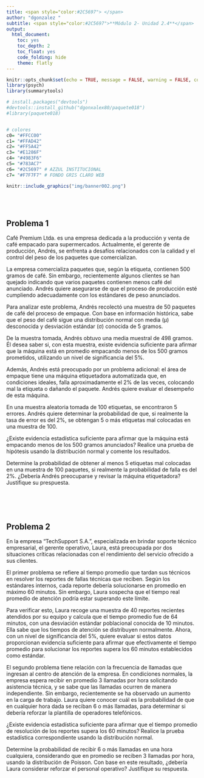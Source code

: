 ```yaml
---
title: <span style="color:#2C5697"> </span>  
author: "dgonzalez "
subtitle: <span style="color:#2C5697">**Módulo 2- Unidad 2.4**</span> 
output:
  html_document:
    toc: yes
    toc_depth: 2
    toc_float: yes
    code_folding: hide
    theme: flatly
---    
```


```r
knitr::opts_chunk$set(echo = TRUE, message = FALSE, warning = FALSE, comment = NA)
library(psych)
library(summarytools)

# install.packages("devtools")
#devtools::install_github("dgonxalex80/paquete018")
#library(paquete018)


# colores
c0= "#FFCC00"
c1= "#FFAD42"
c2= "#FF5A42"
c3= "#E1286F"
c4= "#4983F6"
c5= "#783AC7"
c6= "#2C5697" # AZZUL INSTITUCIONAL
c7= "#F7F7F7" # FONDO GRIS CLARO WEB


```



```r
knitr::include_graphics("img/banner002.png")
```

</br></br>

## **Problema 1**

Café Premium Ltda. es una empresa dedicada a la producción y venta de café empacado para supermercados. Actualmente, el gerente de producción, Andrés, se enfrenta a desafíos relacionados con la calidad y el control del peso de los paquetes que comercializan.

La empresa comercializa paquetes que, según la etiqueta, contienen 500 gramos de café. Sin embargo, recientemente algunos clientes se han quejado indicando que varios paquetes contienen menos café del anunciado. Andrés quiere asegurarse de que el proceso de producción esté cumpliendo adecuadamente con los estándares de peso anunciados.

Para analizar este problema, Andrés recolectó una muestra de 50 paquetes de café del proceso de empaque. Con base en información histórica, sabe que el peso del café sigue una distribución normal con media (μ) desconocida y desviación estándar (σ) conocida de 5 gramos.

De la muestra tomada, Andrés obtuvo una media muestral de 498 gramos. Él desea saber si, con esta muestra, existe evidencia suficiente para afirmar que la máquina está en promedio empacando menos de los 500 gramos prometidos, utilizando un nivel de significancia del 5%.

Además, Andrés está preocupado por un problema adicional: el área de empaque tiene una máquina etiquetadora automatizada que, en condiciones ideales, falla aproximadamente el 2% de las veces, colocando mal la etiqueta o dañando el paquete. Andrés quiere evaluar el desempeño de esta máquina.

En una muestra aleatoria tomada de 100 etiquetas, se encontraron 5 errores. Andrés quiere determinar la probabilidad de que, si realmente la tasa de error es del 2%, se obtengan 5 o más etiquetas mal colocadas en una muestra de 100.

¿Existe evidencia estadística suficiente para afirmar que la máquina está empacando menos de los 500 gramos anunciados? Realice una prueba de hipótesis usando la distribución normal y comente los resultados.

Determine la probabilidad de obtener al menos 5 etiquetas mal colocadas en una muestra de 100 paquetes, si realmente la probabilidad de falla es del 2%. ¿Debería Andrés preocuparse y revisar la máquina etiquetadora? Justifique su prespuesta.


</br></br></br>

## **Problema 2**

En la empresa "TechSupport S.A.", especializada en brindar soporte técnico empresarial, el gerente operativo, Laura, está preocupada por dos situaciones críticas relacionadas con el rendimiento del servicio ofrecido a sus clientes.

El primer problema se refiere al tiempo promedio que tardan sus técnicos en resolver los reportes de fallas técnicas que reciben. Según los estándares internos, cada reporte debería solucionarse en promedio en máximo 60 minutos. Sin embargo, Laura sospecha que el tiempo real promedio de atención podría estar superando este límite.

Para verificar esto, Laura recoge una muestra de 40 reportes recientes atendidos por su equipo y calcula que el tiempo promedio fue de 64 minutos, con una desviación estándar poblacional conocida de 10 minutos. Ella sabe que los tiempos de atención se distribuyen normalmente. Ahora, con un nivel de significancia del 5%, quiere evaluar si estos datos proporcionan evidencia suficiente para afirmar que efectivamente el tiempo promedio para solucionar los reportes supera los 60 minutos establecidos como estándar.

El segundo problema tiene relación con la frecuencia de llamadas que ingresan al centro de atención de la empresa. En condiciones normales, la empresa espera recibir en promedio 3 llamadas por hora solicitando asistencia técnica, y se sabe que las llamadas ocurren de manera independiente. Sin embargo, recientemente se ha observado un aumento en la carga de trabajo. Laura quiere conocer cuál es la probabilidad de que en cualquier hora dada se reciban 6 o más llamadas, para determinar si debería reforzar la plantilla de operadores telefónicos.

¿Existe evidencia estadística suficiente para afirmar que el tiempo promedio de resolución de los reportes supera los 60 minutos? Realice la prueba estadística correspondiente usando la distribución normal.

Determine la probabilidad de recibir 6 o más llamadas en una hora cualquiera, considerando que en promedio se reciben 3 llamadas por hora, usando la distribución de Poisson. Con base en este resultado, ¿debería Laura considerar reforzar el personal operativo? Justifique su respuesta.



